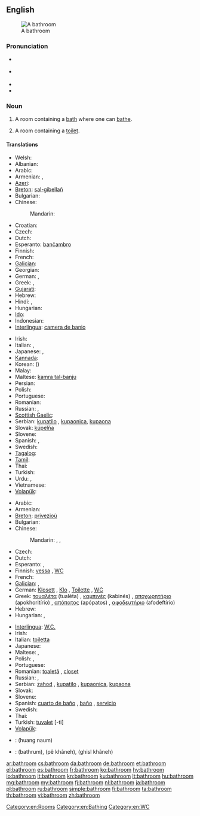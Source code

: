 ==English==
[[Image:Bathroom in the Beamish Museum 01.JPG|thumb|right|A bathroom]]

===Pronunciation===
* {{a|RP}} {{IPA|/ˈbɑːθɹuːm/}}
* {{a|US}} {{IPA|/ˈbæθɹuːm/}}
* {{audio|en-us-bathroom.ogg|Audio (US)}}
* {{audio|En-uk-bathroom.ogg|Audio (UK)}}

===Noun===
{{en-noun}}

# A room containing a [[bath]] where one can [[bathe]].
# {{chiefly|North America}} A room containing a [[toilet]].

====Translations====
{{trans-top|a room containing a bath where one can bathe}}
* Welsh: {{t|cy|ystafell ymolchi|m}}
* Albanian: {{t|sq|banjë|f}}
* Arabic: {{t|ar|حمام|m|tr=hammaam|sc=Arab}}
* Armenian: {{t-|hy|լոգարան|tr=logaran}}, {{t+|hy|բաղնիք|tr=baġnik’}}
* [[Azeri]]: {{t|az|vanna otağı}}
* [[Breton]]: [[sal-gibellañ]] {{f}}
* Bulgarian: {{t+|bg|баня}}
* Chinese:
*: Mandarin: {{t-|cmn|浴室|tr=yùshì|sc=Hani}}
* Croatian: {{t|hr|kupaonica|m}}
* Czech: {{t+|cs|koupelna|f}}
* Dutch: {{t+|nl|badkamer|f}}
* Esperanto: [[banĉambro]]
* Finnish: {{t-|fi|kylpyhuone}}
* French: {{t+|fr|salle de bains|f}}
* [[Galician]]: {{t-|gl|baño|xs=Galician}} {{m}}
* Georgian: {{t|ka|აბაზანა|tr=abazana|sc=Geor}}
* German: {{t+|de|Badezimmer|n}}, {{t+|de|Bad|n}}
* Greek: {{t|el|λουτρό|n|tr=loutró|sc=Grek}}, {{t|el|μπάνιο|n|tr=bánio|sc=Grek}}
* [[Gujarati]]: {{t|gu|બાથરૂમમાં|m|tr=bātharūmamāṁ|sc=Gujr}}
* Hebrew: {{t|he|חדר־אמבטיה|m|tr=kheder-ambat'ia|sc=Hebr}}
* Hindi: {{t|hi|बाथरूम|m|tr=bāthrūm|sc=Deva}}, {{t|hi|ग़ुसलख़ाना|m|tr=ġusalxānā|sc=Deva}}
* Hungarian: {{t+|hu|fürdőszoba}}
* [[Ido]]: {{t+|io|balnochambro|xs=Ido}}
* Indonesian: {{t|id|kamar mandi}}
* [[Interlingua]]: [[camera de banio]]
{{trans-mid}}
* Irish: {{t-|ga|seomra folctha|m|xs=Irish}}
* Italian: {{t|it|stanza da bagno|f}}, {{t+|it|bagno|m}}
* Japanese: {{t|ja|風呂場|tr=ふろば, furoba|sc=Jpan}}, {{t|ja|浴室|tr=よくしつ, yokushitsu|sc=Jpan}}
* [[Kannada]]: {{t|kn|ಸ್ನಾನಗೃಹದ|tr=snānagr̥hada|sc=Knda}}
* Korean: {{t|ko|욕실|tr=yoksil|sc=Kore}} ({{t|ko|浴室|sc=Kore}})
* Malay: {{t|ms|bilik mandi}}
* Maltese: [[kamra tal-banju]]
* Persian: {{t+|fa|حمام|tr=hammâm}}
* Polish: {{t+|pl|łazienka|f}}
* Portuguese: {{t+|pt|banheiro|m}}
* Romanian: {{t+|ro|baie|f}}
* Russian: {{t|ru|ванная|f|tr=vánnaja|sc=Cyrl}}, {{t|ru|ванная комната|f|tr=vánnaja kómnata|sc=Cyrl}}
* [[Scottish Gaelic]]: {{t|gd|seòmar-ionnlaid|m}}
* Serbian: [[kupatilo]] {{n}}, [[kupaonica]], [[kupaona]]
* Slovak: [[kúpelňa]] {{f}}
* Slovene: {{t+|sl|kopalnica|f}}
* Spanish: {{t-|es|cuarto de baño|m}}, {{t|es|baño}}
* Swedish: {{t+|sv|badrum|n}}
* [[Tagalog]]: {{t|tl|banyo}}
* [[Tamil]]: {{t|ta|குளியலறை|tr=kuḷiyalaṟai|sc=Taml}}
* Thai: {{t|th|ห้องน้ำ|tr=hông náam|sc=Thai}}
* Turkish: {{t+|tr|banyo}}
* Urdu: {{t|ur|غسل ‌خانه|m|tr=ġusal xānā|sc=ur-Arab}}, {{t|ur|غسلخانه|m|tr=ġusalxānā|sc=ur-Arab}}
* Vietnamese: {{t|vi|buồng tắm}}
* [[Volapük]]: {{t|vo|banacem}}
{{trans-bottom}}

{{trans-top|a room containing a toilet}}
* Arabic: {{t|ar|مرحاض|m|tr=mirHaaD|sc=Arab}}
* Armenian: {{t-|hy|զուգարան|tr=zugaran}}
* [[Breton]]: [[privezioù]] {{p}}
* Bulgarian: {{t|bg|тоалетна}}
* Chinese:
*: Mandarin: {{t-|cmn|浴室|tr=yùshì|sc=Hani}}, {{t|cmn|洗手間|sc=Hani}}, {{t|cmn|洗手间|tr=xǐshǒujiān|sc=Hani}}
* Czech: {{t-|cs|záchod|m}}
* Dutch: {{t+|nl|toilet|n}}
* Esperanto: {{t-|eo|klozeto|xs=Esperanto}}, {{t-|eo|necesejo|xs=Esperanto}}
* Finnish: [[vessa]] {{qualifier|colloquial}}, [[WC]]
* French: {{t+|fr|toilette|f}}
* [[Galician]]: {{t-|gl|baño|xs=Galician}} {{m}}, {{t-|gl|servicio|xs=Galician}} {{m}}
* German: [[Klosett]] {{n}}, [[Klo]] {{n}}, [[Toilette]] {{f}}, [[WC]] {{n}}
* Greek: [[τουαλέτα]] (tualéta) {{f}}, [[καμπινές]] (kabinés) {{m}}, [[αποχωρητήριο]] (apokhoritírio) {{n}}, [[απόπατος]] (apópatos) {{m}}, [[αφοδευτήριο]] (afodeftírio) {{n}}
* Hebrew: {{t-|he|שירותים|tr=shirutym}}
* Hungarian: {{t|hu|mosdó}}, {{t+|hu|toalett}}
{{trans-mid}}
* [[Interlingua]]: [[W.C.]]
* Irish: {{t-|ga|leithreas|m|xs=Irish}}
* Italian: [[toiletta]] {{f}}
* Japanese: {{t+|ja|トイレ|tr=toire}}
* Maltese: {{t-|mt|toilet|xs=Maltese}}, {{t-|mt|latrina|xs=Maltese}}
* Polish: {{t+|pl|toaleta|f}}, {{t+|pl|ubikacja|f}}
* Portuguese: {{t+|pt|banheiro|m}}
* Romanian: [[toaletă]] {{f}}, [[closet]] {{n}}
* Russian: {{t+|ru|туалет|m|tr=tualét}}, {{t+|ru|уборная|f|tr=ubórnaja}}
* Serbian: [[zahod]] {{m}}, [[kupatilo]] {{n}}, [[kupaonica]], [[kupaona]]
* Slovak: {{t-|sk|záchod|m}}
* Slovene: {{t+|sl|stranišče|n}}
* Spanish: [[cuarto de baño]] {{m}}, [[baño]] {{m}}, [[servicio]] {{m}} {{qualifier|Spain}}
* Swedish: {{t+|sv|toalett|c}}
* Thai: {{t|th|ห้องน้ำ|tr=hông náam|sc=Thai}}
* Turkish: [[tuvalet]] [-ti]
* [[Volapük]]: {{t|vo|tvalet}}
{{trans-bottom}}

{{checktrans-top}}
* {{ttbc|lo}}: (huang naum)
{{trans-mid}}
* {{ttbc|ur}}: {{ur-Arab|[[باٹھروم]]}} (bathrum), {{ur-Arab|[[پا خانه]]}} (pê khâneh), {{ur-Arab|[[غسل خانه]]}} (ghisl khâneh)
{{trans-bottom}}

[[Category:en:Rooms]]
[[Category:en:Bathing]]
[[Category:en:WC]]

[[ar:bathroom]]
[[cs:bathroom]]
[[da:bathroom]]
[[de:bathroom]]
[[et:bathroom]]
[[el:bathroom]]
[[es:bathroom]]
[[fr:bathroom]]
[[ko:bathroom]]
[[hy:bathroom]]
[[io:bathroom]]
[[it:bathroom]]
[[kn:bathroom]]
[[ku:bathroom]]
[[lt:bathroom]]
[[hu:bathroom]]
[[mg:bathroom]]
[[my:bathroom]]
[[fj:bathroom]]
[[nl:bathroom]]
[[ja:bathroom]]
[[pl:bathroom]]
[[ru:bathroom]]
[[simple:bathroom]]
[[fi:bathroom]]
[[ta:bathroom]]
[[th:bathroom]]
[[vi:bathroom]]
[[zh:bathroom]]